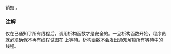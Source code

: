 {{cpp/thread/latch/title|~latch}}
{{cpp/thread/latch/navbar}}
{{dcl begin}}
{{dcl|since=c++20|
~latch();
}}
{{dcl end}}

销毁 {{tt|latch}}。

===注解===
仅在已通知了所有线程后，调用析构函数才是安全的。一旦析构函数开始，程序员就必须确保不再有线程试图在 {{c|*this}} 上等待。析构函数不会发出通知解锁所有等待中的线程。

{{langlinks|en|es|ja|ru}}
